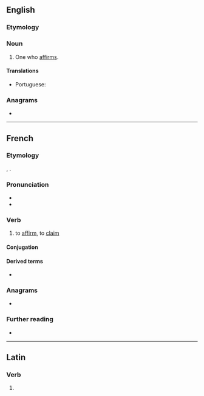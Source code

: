 ==English==

===Etymology===
{{suffix|affirm|er|id2=agent noun|lang=en}}

===Noun===
{{en-noun}}

# One who [[affirm]]s.

====Translations====
{{trans-top|one who affirms}}
* Portuguese: {{t|pt|afirmador|m}}
{{trans-mid}}
{{trans-bottom}}

===Anagrams===
* {{anagrams|en|reaffirm}}

----

==French==

===Etymology===
{{bor|fr|la|affirmāre}}, {{m|la|affirmō}}.

===Pronunciation===
* {{audio|Fr-affirmer.ogg|Audio|lang=fr}}
* {{IPA|/a.fiʁ.me/|lang=fr}}

===Verb===
{{fr-verb}}

# to [[affirm]], to [[claim]]

====Conjugation====
{{fr-conj-auto}}

====Derived terms====
* {{l|fr|affirmation}}

===Anagrams===
* {{l|fr|raffermi}}

===Further reading===
* {{R:TLFi}}

----

==Latin==

===Verb===
{{la-verb-form|affirmer}}

# {{inflection of|affirmō||1|s|pres|pasv|subj|lang=la}}